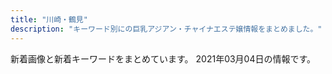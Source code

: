 ```yaml
---
title: "川崎・鶴見"
description: "キーワード別にの巨乳アジアン・チャイナエステ嬢情報をまとめました。"
---
```


新着画像と新着キーワードをまとめています。
2021年03月04日の情報です。

<DmmAffiliateIns />
<KeywordTable
  shops={
    [
    {
        "station": "\u9db4\u898b\u99c5\u6771\u53e3",
        "img_links": [
            "http://t-lucky.work/sp/images/b1.jpg",
            "http://t-lucky.work/images/4.jpg",
            "http://t-lucky.work/sp/img/yumi1.jpg",
            "http://t-lucky.work/sp/menu/interior.jpg",
            "http://t-lucky.work/sp/staff/rina.jpg",
            "http://t-lucky.work/images/news.jpg",
            "http://t-lucky.work/images/2.jpg",
            "http://t-lucky.work/sp/staff/yuyu.jpg",
            "http://t-lucky.work/images/9.jpg",
            "http://t-lucky.work/sp/img/yuyu1.jpg",
            "http://t-lucky.work/images/sys3.jpg",
            "http://t-lucky.work/sp/images/topgirl.jpg",
            "http://t-lucky.work/staff/yumi.jpg",
            "http://t-lucky.work/images/5.jpg",
            "http://t-lucky.work/sp/menu/staff.jpg",
            "http://t-lucky.work/sp/img/rina1.jpg",
            "http://t-lucky.work/sp/images/top.jpg",
            "http://t-lucky.work/sp/images/footer.jpg",
            "http://t-lucky.work/images/3.jpg",
            "http://t-lucky.work/sp/staff/yuki.jpg",
            "http://t-lucky.work/sp/images/staff_t.jpg",
            "http://t-lucky.work/staff/mimi.jpg",
            "http://t-lucky.work/sp/images/interior_t.jpg",
            "http://t-lucky.work/staff/yuyu.jpg",
            "http://t-lucky.work/images/6.jpg",
            "http://t-lucky.work/staff/mika.jpg",
            "http://t-lucky.work/sp/img/rei1.jpg",
            "http://t-lucky.work/images/sm.jpg",
            "http://t-lucky.work/sp/images/ac1.jpg",
            "http://t-lucky.work/img/yuki1.jpg",
            "http://t-lucky.work/sp/images/b2.jpg",
            "http://t-lucky.work/sp/images/sys2.jpg",
            "http://t-lucky.work/sp/images/sys1.jpg",
            "http://t-lucky.work/sp/images/menu/top.jpg",
            "http://t-lucky.work/images/tr.jpg",
            "http://t-lucky.work/images/interior_t.jpg",
            "http://t-lucky.work/sp/images/rec1.jpg",
            "http://t-lucky.work/sp/images/int1.jpg",
            "http://t-lucky.work/sp/img/mimi1.jpg",
            "http://t-lucky.work/sp/images/int2.jpg",
            "http://t-lucky.work/staff/yuki.jpg",
            "http://t-lucky.work/images/8.jpg",
            "http://t-lucky.work/images/7.jpg",
            "http://t-lucky.work/images/int2.jpg",
            "http://t-lucky.work/img/aya1.jpg",
            "http://t-lucky.work/sp/menu/top.jpg",
            "http://t-lucky.work/img/rei1.jpg",
            "http://t-lucky.work/images/staff_t.jpg",
            "http://t-lucky.work/img/emi1.jpg",
            "http://t-lucky.work/staff/rina.jpg",
            "http://t-lucky.work/images/b3.jpg",
            "http://t-lucky.work/sp/images/menu/staff.jpg",
            "http://t-lucky.work/images/b2.jpg",
            "http://t-lucky.work/sp/staff/mika.jpg",
            "http://t-lucky.work/img/mimi1.jpg",
            "http://t-lucky.work/sp/img/emi1.jpg",
            "http://t-lucky.work/images/1.jpg",
            "http://t-lucky.work/images/int1.jpg",
            "http://t-lucky.work/sp/images/news.jpg",
            "http://t-lucky.work/sp/img/aya1.jpg",
            "http://t-lucky.work/images/line.png",
            "http://t-lucky.work/sp/staff/aya.jpg",
            "http://t-lucky.work/sp/images/tel.jpg",
            "http://t-lucky.work/sp/staff/emi.jpg",
            "http://t-lucky.work/sp/img/mika1.jpg",
            "http://t-lucky.work/images/sys4.jpg",
            "http://t-lucky.work/sp/staff/yumi.jpg",
            "http://t-lucky.work/staff/emi.jpg",
            "http://t-lucky.work/img/rina1.jpg",
            "http://t-lucky.work/img/yumi1.jpg",
            "http://t-lucky.work/images/sys1.jpg",
            "http://t-lucky.work/staff/rei.jpg",
            "http://t-lucky.work/sp/staff/mimi.jpg",
            "http://t-lucky.work/sp/images/head.jpg",
            "http://t-lucky.work/sp/images/pc.jpg",
            "http://t-lucky.work/img/mika1.jpg",
            "http://t-lucky.work/images/b1.jpg",
            "http://t-lucky.work/images/ta.jpg",
            "http://t-lucky.work/staff/aya.jpg",
            "http://t-lucky.work/images/head.jpg",
            "http://t-lucky.work/sp/img/yuki1.jpg",
            "http://t-lucky.work/img/yuyu1.jpg",
            "http://t-lucky.work/sp/images/newsb.jpg",
            "http://t-lucky.work/sp/staff/rei.jpg",
            "http://t-lucky.work/images/sys2.jpg",
            "http://t-lucky.work/sp/images/b3.jpg"
        ],
        "name": "Lucky\u30fb\u30e9\u30c3\u30ad\u30fc",
        "url": "http://t-lucky.work/",
        "keywords": {}
    },
    {
        "url": "http://deli-esthe.jpn.mn/",
        "station": "JR\u5ddd\u5d0e\u99c5\u6771\u53e3",
        "img_links": [
            "http://deli-esthe.jpn.mn/photos/sites/66/2019/12/2019120511182484.jpg",
            "http://deli-esthe.jpn.mn/images/tit_staff01.png",
            "http://deli-esthe.jpn.mn/images/top.jpg",
            "http://deli-esthe.jpn.mn/images/room2.jpg",
            "http://deli-esthe.jpn.mn/photos/sites/66/2020/10/202010031927555.jpg",
            "http://deli-esthe.jpn.mn/photos/sites/66/2020/10/2020101912375463.jpg",
            "http://deli-esthe.jpn.mn/photos/sites/66/2020/10/2020100411161121.jpg",
            "http://deli-esthe.jpn.mn/images/sp_tit_staff02.png",
            "http://deli-esthe.jpn.mn/images/tit_therapist.png",
            "http://deli-esthe.jpn.mn/photos/sites/66/2020/06/2020062611321468.jpg",
            "http://deli-esthe.jpn.mn/photos/sites/66/2020/06/2020062113130967.jpg",
            "http://deli-esthe.jpn.mn/images/room1.jpg",
            "http://deli-esthe.jpn.mn/images/sp_tit_therapist.png",
            "http://deli-esthe.jpn.mn/images/room4.jpg",
            "http://deli-esthe.jpn.mn/images/card.jpg",
            "http://deli-esthe.jpn.mn/photos/sites/66/2020/10/2020100318512022.jpg",
            "http://deli-esthe.jpn.mn/images/tit_staff02.png",
            "http://deli-esthe.jpn.mn/images/sp_tit_staff01.png",
            "http://deli-esthe.jpn.mn/photos/sites/66/2020/10/2020100319264630.jpg",
            "http://deli-esthe.jpn.mn/images/room3.jpg",
            "http://deli-esthe.jpn.mn/photos/sites/66/2020/10/2020100319265441.jpg",
            "http://deli-esthe.jpn.mn/images/sp_tit_new.png",
            "http://deli-esthe.jpn.mn/photos/sites/66/2020/10/2020100411161767.jpg",
            "http://deli-esthe.jpn.mn/images/tit_new.png",
            "http://deli-esthe.jpn.mn/photos/sites/66/2019/12/2019120317385167.jpg",
            "http://deli-esthe.jpn.mn/images/sp_top.jpg",
            "http://deli-esthe.jpn.mn/photos/sites/66/2020/10/2020100319272810.jpg",
            "http://deli-esthe.jpn.mn/images/img_tel.png",
            "http://deli-esthe.jpn.mn/photos/sites/66/2020/10/2020100319300327.jpg",
            "http://deli-esthe.jpn.mn/photos/sites/66/2020/10/2020100318511352.jpg",
            "http://deli-esthe.jpn.mn/photos/sites/66/2019/12/2019120317372670.jpg",
            "http://deli-esthe.jpn.mn/images/maining.jpg"
        ],
        "keywords": {
            "85": 10,
            "87": 22,
            "82": 4,
            "E": 6,
            "86": 22,
            "D": 52
        },
        "name": "\u307c\u304f\u306e\u30c7\u30ea\u30a8\u30b9\u30c6"
    },
    {
        "keywords": {},
        "station": "JR\u9db4\u898b\u99c5\u6771\u53e3",
        "name": "\u4e00\u76ee\u60da\u308c",
        "img_links": [
            "https://hitomebore.tokyo/img/images/nav_02.png",
            "https://hitomebore.tokyo/img/images/nav_03.png",
            "https://hitomebore.tokyo/img/r1.jpg",
            "https://hitomebore.tokyo/img/images/nav_06.png",
            "https://hitomebore.tokyo/img/images/nav_01.png",
            "https://hitomebore.tokyo/img/r3.jpg",
            "https://hitomebore.tokyo/img/r4.jpg",
            "https://hitomebore.tokyo/img/r2.jpg",
            "https://hitomebore.tokyo/img/images/nav_04.png",
            "https://hitomebore.tokyo/img/images/nav_05.png"
        ],
        "url": "https://hitomebore.tokyo/"
    },
    {
        "station": "\u4eac\u6025\u9db4\u898b\u99c5\u6771\u53e3",
        "img_links": [
            "http://tsurumi-est.xyz/images/int1.jpg",
            "http://tsurumi-est.xyz/images/g5.jpg",
            "http://tsurumi-est.xyz/images/int2.jpg",
            "http://tsurumi-est.xyz/images/mobile.png",
            "http://tsurumi-est.xyz/images/flash2.jpg",
            "http://tsurumi-est.xyz/images/top.jpg",
            "http://tsurumi-est.xyz/images/g0.jpg",
            "http://tsurumi-est.xyz/g2.jpg",
            "http://cdn.dino-es.com/images/logo/88x31NewDinoEs.png",
            "http://tsurumi-est.xyz/g1.jpg",
            "http://tsurumi-est.xyz/images/g1.jpg",
            "http://tsurumi-est.xyz/images/s_staff1.png",
            "http://tsurumi-est.xyz/g3.jpg",
            "http://tsurumi-est.xyz/images/g3.jpg",
            "http://tsurumi-est.xyz/images/flash.jpg",
            "http://tsurumi-est.xyz/images/g2.jpg",
            "http://tsurumi-est.xyz/g0.jpg",
            "http://tsurumi-est.xyz/images/s_staff.png",
            "http://momipara.jp/img/link/momi88.jpg",
            "http://tsurumi-est.xyz/images/mens-esthe1.png"
        ],
        "name": "Smile",
        "keywords": {
            "E": 2,
            "C": 16,
            "D": 4
        },
        "url": "http://tsurumi-est.xyz/"
    },
    {
        "keywords": {
            "C": 13
        },
        "url": "http://es-china.info/",
        "img_links": [
            "http://es-china.info/images/line.png",
            "http://es-china.info/images/s_newface.png",
            "http://es-china.info/images/s_ranking.png",
            "http://es-china.info/staff/ran1.jpg",
            "http://es-china.info/images/room4.jpg",
            "http://es-china.info/images/s_news.png",
            "http://es-china.info/images/room1.jpg",
            "http://es-china.info/staff/sasa2.jpg",
            "http://es-china.info/staff/sayuri2.jpg",
            "http://es-china.info/images/s_pickup.png",
            "http://es-china.info/staff/mimi2.jpg",
            "http://es-china.info/staff/emi2.jpg",
            "http://es-china.info/staff/risa2.jpg",
            "http://es-china.info/images/s_staff.png",
            "http://es-china.info/staff/sayuri1.jpg",
            "http://es-china.info/images/s_zysx.png",
            "http://es-china.info/images/r3.jpg",
            "http://es-china.info/staff/emi1.jpg",
            "http://es-china.info/staff/mimi1.jpg",
            "http://es-china.info/images/mobile.jpg",
            "http://es-china.info/staff/risa1.jpg",
            "http://es-china.info/images/room2.jpg",
            "http://es-china.info/images/no1.png",
            "http://es-china.info/staff/sasa1.jpg",
            "http://es-china.info/staff/sayuri3.jpg",
            "http://es-china.info/staff/ran2.jpg",
            "http://es-china.info/images/room3.jpg"
        ],
        "name": "\u7652\u5065\u697d",
        "station": "JR\u5ddd\u5d0e\u99c5\u6771\u53e3"
    },
    {
        "img_links": [
            "http://nymphe-est.xyz/img/cast2/img1.jpg",
            "http://nymphe-est.xyz/img/tit4.png",
            "http://nymphe-est.xyz/img/cast5/img3.jpg",
            "http://nymphe-est.xyz/img/cast2/img3-s.jpg",
            "http://nymphe-est.xyz/img/cast6/img1.jpg",
            "http://nymphe-est.xyz/img/m6.png",
            "http://nymphe-est.xyz/img/cast6/img1-s.jpg",
            "http://nymphe-est.xyz/img/cast6/img3-s.jpg",
            "http://nymphe-est.xyz/img/cg04.jpg",
            "http://nymphe-est.xyz/img/cg02.jpg",
            "http://nymphe-est.xyz/img/cast5/img2-s.jpg",
            "http://nymphe-est.xyz/img/cast3/img1.jpg",
            "http://nymphe-est.xyz/img/tit2.png",
            "http://nymphe-est.xyz/img/cast3/img2.jpg",
            "http://nymphe-est.xyz/img/cast2/img2.jpg",
            "http://nymphe-est.xyz/img/cast2/img1-s.jpg",
            "http://nymphe-est.xyz/img/tit6.png",
            "http://nymphe-est.xyz/img/cast3/img3.jpg",
            "http://nymphe-est.xyz/img/cast1/img2.jpg",
            "http://nymphe-est.xyz/img/slide2-4.jpg",
            "http://nymphe-est.xyz/img/m4.png",
            "http://nymphe-est.xyz/img/m5.png",
            "http://nymphe-est.xyz/img/cast5/img1.jpg",
            "http://nymphe-est.xyz/img/cast5/img2.jpg",
            "http://nymphe-est.xyz/img/cast3/img3-s.jpg",
            "http://nymphe-est.xyz/img/tit1.png",
            "http://nymphe-est.xyz/img/cast6/img2.jpg",
            "http://nymphe-est.xyz/img/tit5.png",
            "http://nymphe-est.xyz/img/cast3/img1-s.jpg",
            "http://nymphe-est.xyz/img/slide2-2.jpg",
            "http://nymphe-est.xyz/img/cast2/img2-s.jpg",
            "http://nymphe-est.xyz/img/m2.png",
            "http://nymphe-est.xyz/img/phone.png",
            "http://nymphe-est.xyz/img/cast1/img1-s.jpg",
            "http://nymphe-est.xyz/img/cast3/img2-s.jpg",
            "http://nymphe-est.xyz/img/cast4/img2-s.jpg",
            "http://nymphe-est.xyz/img/cast1/img1.jpg",
            "http://nymphe-est.xyz/img/cast5/img1-s.jpg",
            "http://nymphe-est.xyz/img/cast5/img3-s.jpg",
            "http://nymphe-est.xyz/img/h1.png",
            "http://nymphe-est.xyz/img/cast6/img2-s.jpg",
            "http://nymphe-est.xyz/img/cast1/img2-s.jpg",
            "http://nymphe-est.xyz/img/cg01.jpg",
            "http://nymphe-est.xyz/img/m1.png",
            "http://nymphe-est.xyz/img/slide2-3.jpg",
            "http://nymphe-est.xyz/img/cg03.jpg",
            "http://nymphe-est.xyz/img/cp-desc1.png",
            "http://nymphe-est.xyz/img/open.png",
            "http://nymphe-est.xyz/img/m3.png",
            "http://nymphe-est.xyz/img/cast4/img1.jpg",
            "http://nymphe-est.xyz/img/cast4/img2.jpg",
            "http://nymphe-est.xyz/img/cp-desc1sp.png",
            "http://nymphe-est.xyz/img/tit3.png",
            "http://nymphe-est.xyz/img/cast4/img1-s.jpg",
            "http://nymphe-est.xyz/img/slide2-1.jpg",
            "http://nymphe-est.xyz/img/cp-ttl.png",
            "http://nymphe-est.xyz/img/cast6/img3.jpg",
            "http://nymphe-est.xyz/img/cast2/img3.jpg",
            "http://nymphe-est.xyz/img/tel2.png"
        ],
        "keywords": {
            "D": 14,
            "E": 14
        },
        "name": "For You",
        "url": "http://nymphe-est.xyz/",
        "station": "JR\u77e2\u5411\u99c5"
    },
    {
        "station": "\u4eac\u6025\u9db4\u898b\u99c5\u6771\u53e3",
        "keywords": {
            "88": 17,
            "85": 57,
            "87": 133,
            "82": 19,
            "83": 19,
            "D": 188,
            "C": 76,
            "E": 19,
            "86": 76
        },
        "name": "\u30d0\u30d6\u308a\u3093\u5a18",
        "img_links": [
            "http://baburin.iest.info/images/staff0.jpg",
            "http://baburin.iest.info/photos/sites/2/2018/10/2018103017042054.jpg",
            "http://baburin.iest.info/photos/sites/2/2020/02/2020021216314936.jpg",
            "http://baburin.iest.info/photos/sites/2/2019/12/2019121012234134.jpg",
            "http://baburin.iest.info/images/s_news.jpg",
            "http://baburin.iest.info/images/s_face.jpg",
            "http://baburin.iest.info/photos/sites/2/2019/06/2019062312555740.jpg",
            "http://baburin.iest.info/images/s_staff.jpg",
            "http://baburin.iest.info/images/mibile.jpg",
            "http://baburin.iest.info/photos/sites/2/2018/07/2018072409124390.jpg",
            "http://baburin.iest.info/photos/sites/2/2019/12/2019121012271150.jpg",
            "http://baburin.iest.info/photos/sites/2/2020/10/2020100615314175.jpg",
            "http://baburin.iest.info/photos/sites/2/2018/09/2018091006542340.jpg",
            "http://baburin.iest.info/images/acc1.jpg",
            "http://baburin.iest.info/photos/sites/2/2019/12/2019121012290043.jpg",
            "http://baburin.iest.info/photos/sites/2/2019/12/2019121112381870.jpg",
            "http://baburin.iest.info/images/acc.jpg",
            "http://baburin.iest.info/photos/sites/2/2020/02/2020020617495273.jpg",
            "http://baburin.iest.info/images/s_pick.jpg",
            "http://baburin.iest.info/photos/sites/2/2018/12/2018120114132410.jpg",
            "http://baburin.iest.info/photos/sites/2/2018/06/2018062508384319.jpg",
            "http://baburin.iest.info/photos/sites/2/2018/11/2018112214225177.jpg",
            "http://baburin.iest.info/images/top.png",
            "http://baburin.iest.info/photos/sites/2/2018/03/1.jpg",
            "http://baburin.iest.info/images/s_info.jpg",
            "http://baburin.iest.info/photos/sites/2/2018/06/2018063004421199.jpg"
        ],
        "url": "http://baburin.iest.info/"
    },
    {
        "station": "JR\u5ddd\u5d0e\u99c5\u6771\u53e3",
        "name": "\u7e01\u5712",
        "img_links": [
            "http://rabbit.est.cm/images/acc2.jpg",
            "http://rabbit.est.cm/images/mobile.jpg",
            "http://rabbit.est.cm/photos/sites/29/2018/08/2018081709473259.jpg",
            "http://rabbit.est.cm/images/s_staff.png",
            "http://rabbit.est.cm/images/nbj2.jpg",
            "http://rabbit.est.cm/images/acc4.jpg",
            "http://rabbit.est.cm/images/s_news.png",
            "http://rabbit.est.cm/photos/sites/29/2020/11/2020110707012088.jpg",
            "http://rabbit.est.cm/images/top.jpg",
            "http://rabbit.est.cm/photos/sites/29/2017/04/01.jpg",
            "http://rabbit.est.cm/photos/sites/29/2017/09/2017090411494123.jpg",
            "http://rabbit.est.cm/images/nbj3.jpg",
            "http://rabbit.est.cm/images/pick.png",
            "http://rabbit.est.cm/images/acc3.jpg",
            "http://rabbit.est.cm/images/acc5.jpg",
            "http://rabbit.est.cm/photos/sites/29/2017/03/188375621118420915.jpg",
            "http://rabbit.est.cm/photos/sites/29/2017/02/3.jpg",
            "http://rabbit.est.cm/photos/sites/29/2017/03/girls03.jpg"
        ],
        "keywords": {
            "D": 16,
            "86": 16
        },
        "url": "http://rabbit.est.cm/"
    },
    {
        "keywords": {
            "\u4e73": 2
        },
        "img_links": [
            "http://www.crownman.tank.jp/images/h5.jpg",
            "http://www.crownman.tank.jp/public/20191122-211211-352.jpeg",
            "http://www.crownman.tank.jp/public/20181101-091932-723.jpeg",
            "http://www.crownman.tank.jp/public/20201016-024617-911.jpeg",
            "http://www.crownman.tank.jp/public/20190928-012818-601.png",
            "http://www.crownman.tank.jp/public/20181102-021343-999.jpeg",
            "http://www.crownman.tank.jp/public/20210217-094543-773.jpeg",
            "http://www.crownman.tank.jp/public/20210227-233346-627.jpeg",
            "http://www.crownman.tank.jp/images/lyb.png",
            "http://www.crownman.tank.jp/public/20190410-032921-983.jpeg",
            "http://www.crownman.tank.jp/images/h02.jpg",
            "http://www.crownman.tank.jp/ueditor/php/upload/image/20181102/1541123069868367.jpg",
            "http://www.crownman.tank.jp/images/scrollToTop.png",
            "http://www.crownman.tank.jp/public/20190103-235102-103.jpeg",
            "http://www.crownman.tank.jp/public/20190404-200155-177.jpeg",
            "http://www.crownman.tank.jp/public/20191115-170126-469.jpeg",
            "http://www.crownman.tank.jp/public/20181126-115300-843.jpeg",
            "http://www.crownman.tank.jp/public/20191208-161631-393.jpeg",
            "http://www.crownman.tank.jp/public/20210205-013920-405.jpeg",
            "http://www.crownman.tank.jp/public/20210214-132800-589.jpeg",
            "http://www.crownman.tank.jp/public/20190928-232507-304.jpeg",
            "http://www.crownman.tank.jp/public/20181102-021325-742.jpeg",
            "http://www.crownman.tank.jp/public/20200922-152824-158.jpeg",
            "http://www.crownman.tank.jp/public/20201211-095701-493.jpeg",
            "http://www.crownman.tank.jp/images/zj.png",
            "http://www.crownman.tank.jp/public/20190321-014538-796.jpeg",
            "http://www.crownman.tank.jp/images/h01.jpg",
            "http://www.crownman.tank.jp/images/jt.png",
            "http://www.crownman.tank.jp/public/20210205-163450-850.jpeg",
            "http://www.crownman.tank.jp/public/20210225-132107-806.jpeg",
            "http://www.crownman.tank.jp/public/20201010-151120-691.jpeg",
            "http://www.crownman.tank.jp/public/20181102-021404-733.jpeg",
            "http://www.crownman.tank.jp/public/20201024-121027-887.jpeg",
            "http://www.crownman.tank.jp/public/20191030-124226-262.jpeg",
            "http://www.crownman.tank.jp/public/20210219-091840-338.jpeg",
            "http://www.crownman.tank.jp/public/20190809-023452-629.jpeg",
            "http://www.crownman.tank.jp/public/20210129-124855-823.jpeg",
            "http://www.crownman.tank.jp/public/20210128-093735-441.jpeg",
            "http://www.crownman.tank.jp/images/contact.png",
            "http://www.crownman.tank.jp/public/20201211-095449-581.jpeg",
            "http://www.crownman.tank.jp/public/20191220-000813-127.jpeg",
            "http://www.crownman.tank.jp/public/20190512-114325-285.jpeg",
            "http://www.crownman.tank.jp/public/20200829-001214-615.jpeg",
            "http://www.crownman.tank.jp/public/20181102-021419-221.jpeg",
            "http://www.crownman.tank.jp/public/20190614-225752-699.jpeg",
            "http://www.crownman.tank.jp/public/20210226-091700-151.jpeg",
            "http://www.crownman.tank.jp/images/h4.jpg",
            "http://www.crownman.tank.jp/images/br.png",
            "http://www.crownman.tank.jp/public/20201114-223303-188.jpeg",
            "http://www.crownman.tank.jp/public/20190516-130732-500.jpeg",
            "http://www.crownman.tank.jp/public/20191102-172721-416.jpeg",
            "http://www.crownman.tank.jp/public/20181103-143855-981.jpeg",
            "http://www.crownman.tank.jp/images/xw.png",
            "http://www.crownman.tank.jp/public/20201225-105416-366.jpeg",
            "http://www.crownman.tank.jp/ueditor/php/upload/image/20200828/1598625782230952.jpeg",
            "http://www.crownman.tank.jp/public/20200829-204316-579.jpeg",
            "http://www.crownman.tank.jp/public/20210208-142304-974.jpeg",
            "http://www.crownman.tank.jp/images/lj.png",
            "http://www.crownman.tank.jp/images/fj.png",
            "http://www.crownman.tank.jp/images/guest.png",
            "http://www.crownman.tank.jp/images/h3.jpg",
            "http://www.crownman.tank.jp/images/br1.png",
            "http://www.crownman.tank.jp/public/20201015-184159-562.jpeg"
        ],
        "station": "JR\u9db4\u898b\u99c5",
        "name": "\u30af\u30e9\u30a6\u30f3\u30fbCrown",
        "url": "http://www.crownman.tank.jp/"
    },
    {
        "img_links": [],
        "station": "JR\u9db4\u898b\u99c5\u6771\u53e3",
        "url": "http://good.abnavi.info/",
        "name": "GooD",
        "keywords": {}
    },
    {
        "keywords": {
            "87": 1,
            "C": 12,
            "D": 2,
            "86": 1
        },
        "name": "\u671d\u9732",
        "url": "http://asatsuyu-es.com/",
        "img_links": [
            "http://asatsuyu-es.com/images/room4.jpg",
            "http://asatsuyu-es.com/images/st05b.jpg",
            "http://asatsuyu-es.com/images/room3.jpg",
            "http://asatsuyu-es.com/images/zi_staff.png",
            "http://asatsuyu-es.com/images/room6.jpg",
            "http://asatsuyu-es.com/images/st01.jpg",
            "http://asatsuyu-es.com/images/room2.jpg",
            "http://asatsuyu-es.com/images/room1.jpg",
            "http://asatsuyu-es.com/images/st03b.jpg",
            "http://asatsuyu-es.com/images/picktiao.jpg",
            "http://asatsuyu-es.com/images/st02.jpg",
            "http://asatsuyu-es.com/images/newfacetiao.jpg",
            "http://asatsuyu-es.com/images/newtiao.jpg",
            "http://asatsuyu-es.com/images/top01.jpg",
            "http://asatsuyu-es.com/images/st03.jpg",
            "http://asatsuyu-es.com/images/st04.jpg",
            "http://asatsuyu-es.com/images/mobile.jpg",
            "http://asatsuyu-es.com/images/st05.jpg"
        ],
        "station": "JR\u9db4\u898b\u99c5\u897f\u53e3"
    },
    {
        "img_links": [
            "http://esthe-heal.com/staff/rui/01.jpg",
            "http://esthe-heal.com/staff/aya/01mb.jpg",
            "http://esthe-heal.com/staff/yuki/01mb.jpg",
            "http://esthe-heal.com/staff/kana/01.jpg",
            "http://esthe-heal.com/staff/haruna/01mb.jpg",
            "http://esthe-heal.com/staff/sizuka/01mb.jpg",
            "http://esthe-heal.com/i/files/homeimg.jpg",
            "http://esthe-heal.com/staff/rubi/01.jpg",
            "http://esthe-heal.com/staff/sakura/01mb.jpg",
            "http://esthe-heal.com/staff/momo/01.jpg",
            "http://esthe-heal.com/staff/rubi/01mb.jpg",
            "http://esthe-heal.com/staff/mimi/01.jpg",
            "http://esthe-heal.com/staff/mimi/01mb.jpg",
            "http://esthe-heal.com/img/ttl_pickup.png",
            "http://esthe-heal.com/staff/sayuri/01.jpg",
            "http://esthe-heal.com/staff/yuki/01.jpg",
            "http://esthe-heal.com/staff/yuyu/01mb.jpg",
            "http://esthe-heal.com/img/ttl_staff.png",
            "http://esthe-heal.com/staff/kaori/01mb.jpg",
            "http://esthe-heal.com/pic/head.jpg",
            "http://esthe-heal.com/img/ttl_mobile.png",
            "http://esthe-heal.com/staff/miho/01mb.jpg",
            "http://esthe-heal.com/img/ttl_wnew.png",
            "http://esthe-heal.com/staff/sayuri/01mb.jpg",
            "http://esthe-heal.com/staff/kaori/01.jpg",
            "http://esthe-heal.com/staff/momo/01mb.jpg",
            "http://esthe-heal.com/staff/haruna/01.jpg",
            "http://esthe-heal.com/img/att.jpg",
            "http://esthe-heal.com/staff/sakura/01.jpg",
            "http://esthe-heal.com/staff/sizuka/01.jpg",
            "http://esthe-heal.com/img/link/koko_234x60.png",
            "http://esthe-heal.com/staff/rui/01mb.jpg",
            "http://esthe-heal.com/staff/kana/01mb.jpg",
            "http://esthe-heal.com/staff/miho/01.jpg",
            "http://esthe-heal.com/staff/yuyu/01.jpg",
            "http://esthe-heal.com/staff/aya/01.jpg",
            "http://esthe-heal.com/img/ttl_recbnr.png"
        ],
        "keywords": {
            "C": 23
        },
        "url": "http://esthe-heal.com/",
        "station": "JR\u9db4\u898b\u99c5\u6771\u53e3",
        "name": "Yulala"
    },
    {
        "url": "https://moon-beauty.jp/",
        "img_links": [
            "https://moon-beauty.jp/wp/wp-content/uploads/2017/11/6.png",
            "https://moon-beauty.jp/images/staff/nana25_01.png",
            "https://moon-beauty.jp/wp/wp-content/uploads/2017/11/top03.png",
            "https://moon-beauty.jp/wp/wp-content/uploads/2017/11/campaign1711-700x327.jpg",
            "https://moon-beauty.jp/images/staff/hikari23_01.png",
            "https://moon-beauty.jp/wp/wp-content/uploads/2017/11/mb_front2.png",
            "https://moon-beauty.jp/images/staff/hikari23_02.png",
            "https://moon-beauty.jp/wp/wp-content/uploads/2017/11/27e7586ba3689c74b6428ec7dbfe02a6.jpg",
            "https://moon-beauty.jp/images/staff/mirai23.png",
            "https://moon-beauty.jp/images/staff/izumi23_01.png",
            "https://moon-beauty.jp/wp/wp-content/uploads/2019/07/1907campaign02-700x327.png",
            "https://moon-beauty.jp/wp/wp-content/uploads/2019/09/1910campaign02-700x327.png",
            "https://moon-beauty.jp/wp/wp-content/uploads/2019/07/1907campaign02.png",
            "https://moon-beauty.jp/images/costume/cabinattendant01.png",
            "https://moon-beauty.jp/images/staff/rika22_02.png",
            "https://moon-beauty.jp/wp/wp-content/uploads/2020/09/costume.png",
            "https://moon-beauty.jp/wp/wp-content/uploads/2017/12/1d7d7d3df21218cb91cce28ca987dca8-700x1246.jpg",
            "https://moon-beauty.jp/images/costume/nursegirl002.png",
            "https://moon-beauty.jp/wp/wp-content/uploads/2017/12/7e6728877b7be3eba7dacfced12e3481.jpg",
            "https://moon-beauty.jp/wp/wp-content/uploads/2017/11/play.png",
            "https://moon-beauty.jp/wp/wp-content/uploads/2021/01/202102campaign.png",
            "https://moon-beauty.jp/wp/wp-content/uploads/2017/11/top02.png",
            "https://moon-beauty.jp/wp/wp-content/uploads/2017/11/mb_shower.png",
            "https://moon-beauty.jp/images/costume/cabinattendant02.png",
            "https://moon-beauty.jp/images/staff/nana25_02.png",
            "https://moon-beauty.jp/images/staff/eri21_01.png",
            "https://moon-beauty.jp/wp/wp-content/uploads/2017/12/3985d5f04f99b7c5a1b4662bcc831575.jpg",
            "https://moon-beauty.jp/images/costume/sailorgirl01.png",
            "https://moon-beauty.jp/wp/wp-content/uploads/2020/09/nana_info.png",
            "https://moon-beauty.jp/wp/wp-content/uploads/2019/07/1907campaign01-700x327.png",
            "https://moon-beauty.jp/wp/wp-content/uploads/2017/11/9ac2dcf4d411d36df940a44359d1e597.jpg",
            "https://moon-beauty.jp/wp/wp-content/uploads/2017/11/mb_front.png",
            "https://moon-beauty.jp/wp/wp-content/uploads/2020/06/202006campaign-700x327.png",
            "https://moon-beauty.jp/wp/wp-content/uploads/2020/09/mirai_info.png",
            "https://moon-beauty.jp/images/staff/ran23_01.png",
            "https://moon-beauty.jp/wp/wp-content/uploads/2017/12/11e78c1189d1307c1c0528ca01cf193e.jpg",
            "https://moon-beauty.jp/wp/wp-content/uploads/2017/11/27e7586ba3689c74b6428ec7dbfe02a6-700x1244.jpg",
            "https://moon-beauty.jp/wp/wp-content/uploads/2017/11/3.png",
            "https://moon-beauty.jp/images/staff/emi24_1.png",
            "https://moon-beauty.jp/wp/wp-content/uploads/2017/12/1d7d7d3df21218cb91cce28ca987dca8.jpg",
            "https://moon-beauty.jp/wp/wp-content/uploads/2017/11/5.png",
            "https://moon-beauty.jp/wp/wp-content/uploads/2017/11/top01-1.png",
            "https://moon-beauty.jp/wp/wp-content/uploads/2018/09/mb_road02.png",
            "https://moon-beauty.jp/wp/wp-content/uploads/2017/12/dde33c6f84f42b29abc164fed911749d-700x1246.jpg",
            "https://moon-beauty.jp/images/costume/cheergirl02.png",
            "https://moon-beauty.jp/wp/wp-content/uploads/2017/11/484697b90c0612750e1d8c7c971a16f8.jpg",
            "https://moon-beauty.jp/wp/wp-content/uploads/2017/11/1.png",
            "https://moon-beauty.jp/wp/wp-content/uploads/2020/02/2002sp_campaign-700x327.png",
            "https://moon-beauty.jp/wp/wp-content/uploads/2018/09/mb_front4.png",
            "https://moon-beauty.jp/images/costume/nursegirl01.png",
            "https://moon-beauty.jp/wp/wp-content/uploads/2017/11/mb_interior01.png",
            "https://moon-beauty.jp/wp/wp-content/uploads/2018/11/1811campaign.png",
            "https://moon-beauty.jp/wp/wp-content/uploads/2017/12/3addf91ad6b786b4c3fd2e4322dc1181-700x1246.jpg",
            "https://moon-beauty.jp/wp/wp-content/uploads/2017/11/6a08b9c7e55a068553569af35285dd93.jpg",
            "https://moon-beauty.jp/wp/wp-content/uploads/2017/11/4.png",
            "https://moon-beauty.jp/images/campaign2017.jpg",
            "https://moon-beauty.jp/images/staff/rika22_01.png",
            "https://moon-beauty.jp/wp/wp-content/uploads/2017/12/dde33c6f84f42b29abc164fed911749d.jpg",
            "https://moon-beauty.jp/wp/wp-content/uploads/2019/07/1907campaign01.png",
            "https://moon-beauty.jp/images/costume/cheergirl01.png",
            "https://moon-beauty.jp/images/staff/momoka22_01.png",
            "https://moon-beauty.jp/wp/wp-content/uploads/2020/09/rika_info.png",
            "https://moon-beauty.jp/wp/wp-content/uploads/2017/11/6a08b9c7e55a068553569af35285dd93-700x1244.jpg",
            "https://moon-beauty.jp/wp/wp-content/uploads/2017/12/3addf91ad6b786b4c3fd2e4322dc1181.jpg",
            "https://moon-beauty.jp/images/costume/sailorgirl02.png",
            "https://moon-beauty.jp/wp/wp-content/uploads/2020/01/2002campaign-700x327.png",
            "https://moon-beauty.jp/images/staff/staff.png",
            "https://moon-beauty.jp/wp/wp-content/uploads/2017/11/top01-1-700x459.png"
        ],
        "name": "\u6708\u4e0b\u7f8e\u4eba",
        "keywords": {
            "89": 6,
            "\u30bb\u30af\u30b7\u30fc": 2,
            "85": 12,
            "D": 30,
            "88": 12,
            "C": 24,
            "86": 12,
            "87": 12
        },
        "station": "JR\u9db4\u898b\u99c5\u6771\u53e3"
    },
    {
        "station": "JR\u9db4\u898b\u99c5\u6771\u53e3",
        "img_links": [
            "https://www.pal-spa.com/img/girl/pickup/pickup20200104064211.jpg",
            "https://www.pal-spa.com/img/material/massage_siatu1.jpg",
            "https://www.pal-spa.com/img/blog/postimage20191201161433.jpg",
            "https://www.pal-spa.com/img/girl/list/slist2803b6e28547718e5f6d36e0d1c631fbcd.jpg",
            "https://www.pal-spa.com/img/girl/main/smain424a6d03832c91a865b6562a3dc842e51a.jpg",
            "https://www.pal-spa.com/img/blog/palspa_blog_20200316_aya8.jpg",
            "https://www.pal-spa.com/img/blog/palspa_blog_20200113_miyuki3.jpg",
            "https://www.pal-spa.com/img/blog/palspa_blog_20191201_aica3.jpg",
            "https://www.pal-spa.com/img/blog/palspa_blog_20191201_kiki3.jpg",
            "https://www.pal-spa.com/img/girl/main/smain3448922ce8484534d2b75a91ab7a300e6de.jpg",
            "https://www.pal-spa.com/img/girl/list/slist21c8c7f499c3f4da854e401c53978a3677.jpg",
            "https://www.pal-spa.com/img/blog/postimage20190909035711.jpg",
            "https://www.pal-spa.com/img/girl/main/smain295c66d8a8ea77ad563b7a5d4d245be38c5.jpg",
            "https://www.pal-spa.com/img/girl/list/slist29b91c9bcc8e157811f43836e0e81c7a7e.jpg",
            "https://www.pal-spa.com/img/blog/palspa_blog_20191201_yui1.jpg",
            "https://www.pal-spa.com/img/blog/palspa_blog_20191201_yui2.jpg",
            "https://www.pal-spa.com/img/blog/postimage20200112225143.jpg",
            "https://www.pal-spa.com/img/blog/palspa_blog_20191201_aica5.jpg",
            "https://www.pal-spa.com/img/camp/camp_20210101min75.jpg",
            "https://www.pal-spa.com/img/blog/palspa_blog_20200316_aya5.jpg",
            "https://www.pal-spa.com/img/girl/main/smain411179e3d7fbd9c1dd52f6aa2a671ce0bd.jpg",
            "https://www.pal-spa.com/img/blog/palspa_blog_20200803_ai8.jpg",
            "https://www.pal-spa.com/img/blog/palspa_blog_20200113_miyuki6.jpg",
            "https://www.pal-spa.com/img/blog/palspa_blog_20191204_erica7.jpg",
            "https://www.pal-spa.com/img/blog/palspa_blog_20200316_aya1.jpg",
            "https://www.pal-spa.com/img/material/massage_sentai1.jpg",
            "https://www.pal-spa.com/img/blog/palspa_blog_20210120_haruka5.jpg",
            "https://www.pal-spa.com/img/girl/list/swest2934a16061b4519bc353f475021810bbc2.jpg",
            "https://www.pal-spa.com/img/girl/main/smain94ef1bf25458f90407a4281129029fee02.jpg",
            "https://www.pal-spa.com/img/girl/pickup/pickup20200822001327.jpg",
            "https://www.pal-spa.com/img/girl/list/sface21a4782a043e7ca29f58aba8d6552a2d6e.jpg",
            "https://www.pal-spa.com/img/blog/palspa_blog_20200316_aya4.jpg",
            "https://www.pal-spa.com/img/blog/postimage20191201160850.jpg",
            "https://www.pal-spa.com/img/girl/main/smain283aa054b0383cc218664f07c55c4e1d3f0.jpg",
            "https://www.pal-spa.com/img/girl/main/smain339afba4e500f33ea543f800c8238c1f49.jpg",
            "https://www.pal-spa.com/img/girl/list/sface31f19f00dae05be97f6dce6cb5dbe8eec8.jpg",
            "https://www.pal-spa.com/img/blog/postimage20191201162035.jpg",
            "https://www.pal-spa.com/img/girl/main/smain2944975d1e88a92635112090a18fddfe496.jpg",
            "https://www.pal-spa.com/img/girl/main/smain43f417400ac5884575399559541bcf4c17.jpg",
            "https://www.pal-spa.com/img/girl/list/sface2815022380c60cdc7043c4ec074cee02f5.jpg",
            "https://www.pal-spa.com/img/girl/list/slist256b08026e0fe59c124751f4ba2dce9484.jpg",
            "https://www.pal-spa.com/img/material/massage_siatu2.jpg",
            "https://www.pal-spa.com/img/girl/list/swest3c2ba25b14b61f54befa1ec672e487350.jpg",
            "https://www.pal-spa.com/img/girl/main/smain29126f46703ae5614cc6531d2d744ef64cb.jpg",
            "https://www.pal-spa.com/img/blog/palspa_blog_20200316_aya11.jpg",
            "https://www.pal-spa.com/img/blog/palspa_blog_20191201_yui4.jpg",
            "https://www.pal-spa.com/img/blog/palspa_blog_20191201_yui3.jpg",
            "https://www.pal-spa.com/img/girl/main/smain31aa1148d56856a2cfde4a3dfdd8d1c5ed.jpg",
            "https://www.pal-spa.com/img/girl/main/smain251b45d339d6509c6b7779e499e2a9b6ba6.jpg",
            "https://www.pal-spa.com/img/girl/main/smain215a4782a043e7ca29f58aba8d6552a2d6e.jpg",
            "https://www.pal-spa.com/img/girl/list/sface232be10adc295a0fc3adfdb5b77838c4a7.jpg",
            "https://www.pal-spa.com/img/girl/main/smain91489e4bc2f68cb6c1df5f2c0780e53ef2.jpg",
            "https://www.pal-spa.com/img/girl/main/smain281fd9bc58195da2c4f8c318534044e362e.jpg",
            "https://www.pal-spa.com/img/girl/main/smain32344cc176e6519c5cfcaa30cdb6b3d4ae6.jpg",
            "https://www.pal-spa.com/img/blog/postimage20191201160113.jpg",
            "https://www.pal-spa.com/img/blog/palspa_blog_20200803_ai5.jpg",
            "https://www.pal-spa.com/img/blog/palspa_blog_20200316_aya10.jpg",
            "https://www.pal-spa.com/img/girl/list/sface9b20525be57ec14c2cab254b7f38bd4df.jpg",
            "https://www.pal-spa.com/img/material/image_auth.png",
            "https://www.pal-spa.com/img/blog/palspa_blog_20191201_kiki4.jpg",
            "https://www.pal-spa.com/img/blog/palspa_blog_20200803_ai2.jpg",
            "https://www.pal-spa.com/img/girl/main/smain314f04254ecea9c57f49748c46b01a7664c.jpg",
            "https://www.pal-spa.com/img/girl/main/smain851caefc8aa890323cc659f5abf9da1937.jpg",
            "https://www.pal-spa.com/img/girl/list/sface32552450a07c5e6fcf616569ce56276f28.jpg",
            "https://www.pal-spa.com/img/girl/main/smain254b45d339d6509c6b7779e499e2a9b6ba6.jpg",
            "https://www.pal-spa.com/img/girl/main/smain95ef1bf25458f90407a4281129029fee02.jpg",
            "https://www.pal-spa.com/img/blog/palspa_blog_20200803_ai3.jpg",
            "https://www.pal-spa.com/img/blog/palspa_blog_20191204_erica1.jpg",
            "https://www.pal-spa.com/img/girl/main/smain2352be10adc295a0fc3adfdb5b77838c4a7.jpg",
            "https://www.pal-spa.com/img/girl/main/smain2312be10adc295a0fc3adfdb5b77838c4a7.jpg",
            "https://www.pal-spa.com/img/blog/palspa_blog_20191201_yui5.jpg",
            "https://www.pal-spa.com/img/blog/palspa_blog_20210120_haruka6.jpg",
            "https://www.pal-spa.com/img/camp/camp_20210201.jpg",
            "https://www.pal-spa.com/img/girl/main/smain2342be10adc295a0fc3adfdb5b77838c4a7.jpg",
            "https://www.pal-spa.com/img/blog/palspa_blog_20191204_erica4.jpg",
            "https://www.pal-spa.com/img/girl/pickup/pickup20200923134207.jpg",
            "https://www.pal-spa.com/img/girl/list/swest259a92ee295305fdbc6e4cd5a68dad5216.jpg",
            "https://www.pal-spa.com/img/girl/main/smain253b45d339d6509c6b7779e499e2a9b6ba6.jpg",
            "https://www.pal-spa.com/img/girl/list/sface41179e3d7fbd9c1dd52f6aa2a671ce0bd.jpg",
            "https://www.pal-spa.com/img/girl/main/smain313cf1a94bbeb47fd61d9c8a0ac5715f220.jpg",
            "https://www.pal-spa.com/img/girl/main/smain349afba4e500f33ea543f800c8238c1f49.jpg",
            "https://www.pal-spa.com/img/girl/main/smain841caefc8aa890323cc659f5abf9da1937.jpg",
            "https://www.pal-spa.com/img/girl/main/smain242efb09e433a238cc9c94272805945bf96.jpg",
            "https://www.pal-spa.com/img/blog/palspa_blog_20200113_miyuki4.jpg",
            "https://www.pal-spa.com/img/girl/main/smain213a4782a043e7ca29f58aba8d6552a2d6e.jpg",
            "https://www.pal-spa.com/img/material/massage_sentai2.jpg",
            "https://www.pal-spa.com/img/girl/list/swest24254584407bed049e349a41c5443a4345.jpg",
            "https://www.pal-spa.com/img/girl/main/smain93489e4bc2f68cb6c1df5f2c0780e53ef2.jpg",
            "https://www.pal-spa.com/img/girl/main/smain214a4782a043e7ca29f58aba8d6552a2d6e.jpg",
            "https://www.pal-spa.com/img/girl/main/smain284aa054b0383cc218664f07c55c4e1d3f0.jpg",
            "https://www.pal-spa.com/img/blog/palspa_blog_20191201_aica4.jpg",
            "https://www.pal-spa.com/img/girl/pickup/pickup20200822150116.jpg",
            "https://www.pal-spa.com/img/girl/main/smain241254584407bed049e349a41c5443a4345.jpg",
            "https://www.pal-spa.com/img/camp/camp_20210303sp.jpg",
            "https://www.pal-spa.com/img/blog/palspa_blog_20210120_haruka4.jpg",
            "https://www.pal-spa.com/img/girl/list/sface2934a16061b4519bc353f475021810bbc2.jpg",
            "https://www.pal-spa.com/img/blog/palspa_blog_20191201_aica6.jpg",
            "https://www.pal-spa.com/img/girl/main/smain312cf1a94bbeb47fd61d9c8a0ac5715f220.jpg",
            "https://www.pal-spa.com/img/blog/palspa_blog_20191204_izumi5.jpg",
            "https://www.pal-spa.com/img/girl/main/smain32244cc176e6519c5cfcaa30cdb6b3d4ae6.jpg",
            "https://www.pal-spa.com/img/blog/palspa_blog_20191201_kiki2.jpg",
            "https://www.pal-spa.com/img/blog/palspa_blog_20200113_miyuki1.jpg",
            "https://www.pal-spa.com/img/blog/palspa_blog_20191204_erica2.jpg",
            "https://www.pal-spa.com/img/material/noimg_b.jpg",
            "https://www.pal-spa.com/img/girl/pickup/pickup20210120104719.jpg",
            "https://www.pal-spa.com/img/material/massage_sentai3.jpg",
            "https://www.pal-spa.com/img/girl/list/sface259a92ee295305fdbc6e4cd5a68dad5216.jpg",
            "https://www.pal-spa.com/img/girl/main/smain3458922ce8484534d2b75a91ab7a300e6de.jpg",
            "https://www.pal-spa.com/img/girl/list/swest95fea8ce189d2417d922eb9079627b3ac.jpg",
            "https://www.pal-spa.com/img/blog/postimage20200805131611.jpg",
            "https://www.pal-spa.com/img/blog/postimage20191205024522.jpg",
            "https://www.pal-spa.com/img/girl/list/sface24254584407bed049e349a41c5443a4345.jpg",
            "https://www.pal-spa.com/img/girl/main/smain32544cc176e6519c5cfcaa30cdb6b3d4ae6.jpg",
            "https://www.pal-spa.com/img/girl/list/slist9224bead323710d8ed7f0640125518c54.jpg",
            "https://www.pal-spa.com/img/girl/main/smain32444cc176e6519c5cfcaa30cdb6b3d4ae6.jpg",
            "https://www.pal-spa.com/img/girl/list/swest31f19f00dae05be97f6dce6cb5dbe8eec8.jpg",
            "https://www.pal-spa.com/img/blog/palspa_blog_20191201_aica1.jpg",
            "https://www.pal-spa.com/img/blog/palspa_blog_20200803_ai4.jpg",
            "https://www.pal-spa.com/img/girl/main/smain92489e4bc2f68cb6c1df5f2c0780e53ef2.jpg",
            "https://www.pal-spa.com/img/girl/list/swest21a4782a043e7ca29f58aba8d6552a2d6e.jpg",
            "https://www.pal-spa.com/img/blog/postimage20200316071533.jpg",
            "https://www.pal-spa.com/img/material/noimg_f.jpg",
            "https://www.pal-spa.com/img/blog/palspa_blog_20200316_aya6.jpg",
            "https://www.pal-spa.com/img/girl/list/slist41179e3d7fbd9c1dd52f6aa2a671ce0bd.jpg",
            "https://www.pal-spa.com/img/camp/20210303_newface.jpg",
            "https://www.pal-spa.com/img/blog/palspa_blog_20191201_kiki6.jpg",
            "https://www.pal-spa.com/img/girl/list/sface3c2ba25b14b61f54befa1ec672e487350.jpg",
            "https://www.pal-spa.com/img/girl/main/smain32aa1148d56856a2cfde4a3dfdd8d1c5ed.jpg",
            "https://www.pal-spa.com/img/blog/postimage20210128110639.jpg",
            "https://www.pal-spa.com/img/girl/main/smain831caefc8aa890323cc659f5abf9da1937.jpg",
            "https://www.pal-spa.com/img/girl/list/sface34fb1e5b054a6796aafb6d24f36ac90950.jpg",
            "https://www.pal-spa.com/img/blog/palspa_blog_20191204_izumi3.jpg",
            "https://www.pal-spa.com/img/girl/list/slist24940766e3a46af57756429b6407dea11e.jpg",
            "https://www.pal-spa.com/img/blog/palspa_blog_20210120_haruka1.jpg",
            "https://www.pal-spa.com/img/blog/palspa_blog_20200113_miyuki8.jpg",
            "https://www.pal-spa.com/img/blog/palspa_blog_20200113_miyuki7.jpg",
            "https://www.pal-spa.com/img/girl/list/swest2815022380c60cdc7043c4ec074cee02f5.jpg",
            "https://www.pal-spa.com/img/girl/list/swest34fb1e5b054a6796aafb6d24f36ac90950.jpg",
            "https://www.pal-spa.com/img/girl/main/smain341fb1e5b054a6796aafb6d24f36ac90950.jpg",
            "https://www.pal-spa.com/img/blog/palspa_blog_20200803_ai1.jpg",
            "https://www.pal-spa.com/img/girl/main/smain321552450a07c5e6fcf616569ce56276f28.jpg",
            "https://www.pal-spa.com/img/girl/main/smain252b45d339d6509c6b7779e499e2a9b6ba6.jpg",
            "https://www.pal-spa.com/img/blog/postimage20191205024146.jpg",
            "https://www.pal-spa.com/img/blog/palspa_blog_20191201_kiki7.jpg",
            "https://www.pal-spa.com/img/girl/pickup/pickup20200730025343.jpg",
            "https://www.pal-spa.com/img/girl/main/smain3438922ce8484534d2b75a91ab7a300e6de.jpg",
            "https://www.pal-spa.com/img/girl/main/smain255b45d339d6509c6b7779e499e2a9b6ba6.jpg",
            "https://www.pal-spa.com/img/blog/palspa_blog_20200316_aya3.jpg",
            "https://www.pal-spa.com/img/girl/main/smain211a4782a043e7ca29f58aba8d6552a2d6e.jpg",
            "https://www.pal-spa.com/img/blog/palspa_blog_20191204_erica5.jpg",
            "https://www.pal-spa.com/img/material/massage_siatu3.jpg",
            "https://www.pal-spa.com/img/blog/palspa_blog_20191201_yui6.jpg",
            "https://www.pal-spa.com/img/blog/palspa_blog_20191204_erica6.jpg",
            "https://www.pal-spa.com/img/girl/main/smain28209dcea86d45d39c34084233d3f05abd3.jpg",
            "https://www.pal-spa.com/img/blog/palspa_blog_20200803_ai9.jpg",
            "https://www.pal-spa.com/img/blog/postimage20190823184018.jpg",
            "https://www.pal-spa.com/img/blog/palspa_blog_20200316_aya2.jpg",
            "https://www.pal-spa.com/img/girl/list/slist82771fec40d02127b42e7e4941a97d5e8.jpg",
            "https://www.pal-spa.com/img/girl/main/smain2332be10adc295a0fc3adfdb5b77838c4a7.jpg",
            "https://www.pal-spa.com/img/material/noimg_west.jpg",
            "https://www.pal-spa.com/img/blog/palspa_blog_20200803_ai6.jpg",
            "https://www.pal-spa.com/img/girl/list/swest32552450a07c5e6fcf616569ce56276f28.jpg",
            "https://www.pal-spa.com/img/blog/palspa_blog_20191204_izumi6.jpg",
            "https://www.pal-spa.com/img/blog/palspa_blog_20200113_miyuki5.jpg",
            "https://www.pal-spa.com/img/girl/main/smain315f04254ecea9c57f49748c46b01a7664c.jpg",
            "https://www.pal-spa.com/img/girl/list/sface8aaf0584954cf78c6fa0e4d5235d359c9.jpg",
            "https://www.pal-spa.com/img/girl/list/slist32552450a07c5e6fcf616569ce56276f28.jpg",
            "https://www.pal-spa.com/img/girl/main/smain44b39a706bac6618b1571f7fdf4631427d.jpg",
            "https://www.pal-spa.com/img/blog/palspa_blog_20191201_aica7.jpg",
            "https://www.pal-spa.com/img/material/noimg_m.jpg",
            "https://www.pal-spa.com/img/blog/palspa_blog_20191201_kiki1.jpg",
            "https://www.pal-spa.com/img/blog/palspa_blog_20191201_kiki5.jpg",
            "https://www.pal-spa.com/img/girl/list/slist2384c844601b0fd2f7aabfe4a5a12163b7.jpg",
            "https://www.pal-spa.com/img/girl/main/smain81aaf0584954cf78c6fa0e4d5235d359c9.jpg",
            "https://www.pal-spa.com/img/blog/postimage20190615060904.jpg",
            "https://www.pal-spa.com/img/blog/palspa_blog_20191204_izumi4.jpg",
            "https://www.pal-spa.com/img/blog/palspa_blog_20191204_izumi1.jpg",
            "https://www.pal-spa.com/img/blog/palspa_blog_20210120_haruka3.jpg",
            "https://www.pal-spa.com/img/girl/main/smain311813891f0a4f13a5dcec2552f803dff41.jpg",
            "https://www.pal-spa.com/img/girl/main/smain2322be10adc295a0fc3adfdb5b77838c4a7.jpg",
            "https://www.pal-spa.com/img/girl/main/smain821caefc8aa890323cc659f5abf9da1937.jpg",
            "https://www.pal-spa.com/img/girl/main/smain285aa054b0383cc218664f07c55c4e1d3f0.jpg",
            "https://www.pal-spa.com/img/blog/palspa_blog_20191201_yui7.jpg",
            "https://www.pal-spa.com/img/girl/list/slist34fb1e5b054a6796aafb6d24f36ac90950.jpg",
            "https://www.pal-spa.com/img/girl/main/smain34264ec295988800531cb0f78cdcfbcb9cf.jpg",
            "https://www.pal-spa.com/img/girl/main/smain2924975d1e88a92635112090a18fddfe496.jpg",
            "https://www.pal-spa.com/img/girl/list/slist3aa1148d56856a2cfde4a3dfdd8d1c5ed.jpg",
            "https://www.pal-spa.com/img/girl/list/swest41179e3d7fbd9c1dd52f6aa2a671ce0bd.jpg",
            "https://www.pal-spa.com/img/blog/palspa_blog_20191204_izumi7.jpg",
            "https://www.pal-spa.com/img/blog/palspa_blog_20191201_aica2.jpg",
            "https://www.pal-spa.com/img/girl/list/slist31991bce11ee745ecab812af3ff1cb34c6.jpg",
            "https://www.pal-spa.com/img/blog/palspa_blog_20191204_izumi2.jpg",
            "https://www.pal-spa.com/img/girl/main/smain212a4782a043e7ca29f58aba8d6552a2d6e.jpg",
            "https://www.pal-spa.com/img/girl/list/swest81caefc8aa890323cc659f5abf9da1937.jpg",
            "https://www.pal-spa.com/img/blog/palspa_blog_20200803_ai7.jpg",
            "https://www.pal-spa.com/img/blog/palspa_blog_20200316_aya7.jpg",
            "https://www.pal-spa.com/img/blog/palspa_blog_20200316_aya9.jpg",
            "https://www.pal-spa.com/img/girl/main/smain2934975d1e88a92635112090a18fddfe496.jpg",
            "https://www.pal-spa.com/img/girl/list/swest232be10adc295a0fc3adfdb5b77838c4a7.jpg",
            "https://www.pal-spa.com/img/blog/palspa_blog_20191204_erica3.jpg",
            "https://www.pal-spa.com/img/blog/palspa_blog_20200113_miyuki2.jpg"
        ],
        "url": "https://www.pal-spa.com/",
        "keywords": {
            "\u30c0\u30a4\u30ca\u30de\u30a4\u30c8": 1,
            "100": 1,
            "\u30bb\u30af\u30b7\u30fc": 8,
            "G": 13
        },
        "name": "Men\u2019s Pal Spa\u30fb\u30e1\u30f3\u30ba\u30d1\u30eb\u30b9\u30d1"
    },
    {
        "keywords": {},
        "station": "JR\u5ddd\u5d0e\u99c5\u6771\u53e3",
        "url": "http://massage-salon.xyz/",
        "img_links": [
            "http://massage-salon.xyz/wp-content/uploads/2018/12/img_6768.jpg",
            "http://massage-salon.xyz/wp-content/uploads/2018/04/s3-500x467.jpg",
            "http://massage-salon.xyz/wp-content/uploads/2018/12/img_6766.jpg",
            "http://massage-salon.xyz/wp-content/uploads/2018/11/IMG_6692-300x200.jpg",
            "http://massage-salon.xyz/wp-content/uploads/2018/04/s2-500x467.jpg",
            "http://massage-salon.xyz/wp-content/themes/template-salon2/images/main3.jpg",
            "http://massage-salon.xyz/wp-content/uploads/2018/04/s1.jpg",
            "http://massage-salon.xyz/wp-content/uploads/2018/04/s4-500x467.jpg",
            "http://massage-salon.xyz/wp-content/uploads/2018/12/img_6766-182x300.jpg",
            "http://massage-salon.xyz/wp-content/themes/template-salon2/images/main1.jpg",
            "http://massage-salon.xyz/wp-content/uploads/2019/02/IMG_0144-500x750.jpg",
            "http://massage-salon.xyz/wp-content/uploads/2018/04/s1-500x466.jpg",
            "http://cdn.dino-es.com/images/logo/200x40DinoEs.png",
            "http://massage-salon.xyz/wp-content/uploads/2018/04/s4.jpg",
            "http://massage-salon.xyz/wp-content/themes/template-salon2/images/main2.jpg",
            "http://massage-salon.xyz/wp-content/uploads/2019/02/IMG_0142-500x750.jpg",
            "http://massage-salon.xyz/wp-content/uploads/2019/02/IMG_0142-201x300.jpg",
            "http://massage-salon.xyz/wp-content/uploads/2018/04/s2.jpg",
            "http://massage-salon.xyz/wp-content/uploads/2019/02/IMG_0144-185x300.jpg",
            "http://massage-salon.xyz/wp-content/uploads/2019/02/IMG_0142-686x1024.jpg",
            "http://massage-salon.xyz/wp-content/themes/template-salon2/images/header-tel.png",
            "http://massage-salon.xyz/wp-content/uploads/2018/04/s3.jpg",
            "http://massage-salon.xyz/wp-content/uploads/2019/02/IMG_0144.jpg",
            "http://massage-salon.xyz/wp-content/uploads/2018/12/img_6768-181x300.jpg",
            "http://massage-salon.xyz/wp-content/themes/template-salon2/images/noimg.jpg"
        ],
        "name": "\u723d\u3084\u304b\u306a\u671d"
    },
    {
        "url": "http://www.iyasi-massage.com/",
        "name": "\u6843\u6e90\u90f7",
        "img_links": [
            "http://www.iyasi-massage.com/images/home/index_page_top.jpg",
            "http://www.iyasi-massage.com/images/staff_image/staff_d01.jpg",
            "http://www.iyasi-massage.com/images/staff_image/staff_d04.jpg",
            "http://www.iyasi-massage.com/images/staff/sta_0z6.jpg",
            "http://www.iyasi-massage.com/images/staff_one/staff_one_02.jpg",
            "http://www.iyasi-massage.com/images/gallery/gallery_402.jpg",
            "http://www.iyasi-massage.com/images/staff/sta_010.jpg",
            "http://www.iyasi-massage.com/images/top/top_01.jpg",
            "http://www.iyasi-massage.com/images/gallery/gallery_01.jpg",
            "http://www.iyasi-massage.com/images/staff_one/staff_one_05.jpg",
            "http://www.iyasi-massage.com/images/staff_one/staff_one_08.png",
            "http://www.iyasi-massage.com/images/top/top_02.jpg",
            "http://www.iyasi-massage.com/images/home/index_tel.jpg",
            "http://www.iyasi-massage.com/images/gallery/gallery_103.jpg",
            "http://www.iyasi-massage.com/images/home/index_03.jpg",
            "http://www.iyasi-massage.com/images/staff_image/staff_d05.jpg",
            "http://www.iyasi-massage.com/images/gallery/gallery_102.jpg",
            "http://www.iyasi-massage.com/images/staff_image/staff_d02.jpg",
            "http://www.iyasi-massage.com/images/staff/sta_06.jpg",
            "http://www.iyasi-massage.com/images/staff/sta_07.jpg",
            "http://www.iyasi-massage.com/images/gallery/gallery_403.jpg",
            "http://www.iyasi-massage.com/images/staff_one/staff_one_07.png",
            "http://www.iyasi-massage.com/images/home/index_04.jpg",
            "http://www.iyasi-massage.com/images/staff/sta_023.jpg",
            "http://www.iyasi-massage.com/images/staff/staff_top.jpg",
            "http://www.iyasi-massage.com/images/gallery/gallery_101.jpg",
            "http://www.iyasi-massage.com/images/home/index_qup.jpg",
            "http://www.iyasi-massage.com/images/gallery/gallery_401.jpg",
            "http://www.iyasi-massage.com/images/top/top_08.png",
            "http://www.iyasi-massage.com/images/staff_one/staff_one_04.jpg",
            "http://www.iyasi-massage.com/images/staff_image/staff_d06.jpg",
            "http://www.iyasi-massage.com/images/home/top_qp.jpg",
            "http://www.iyasi-massage.com/images/staff/sta_08.jpg",
            "http://www.iyasi-massage.com/images/staff/sta_0z8.jpg",
            "http://www.iyasi-massage.com/images/top/top_03.jpg",
            "http://www.iyasi-massage.com/images/staff/sta_04.jpg",
            "http://www.iyasi-massage.com/images/top/top_04.jpg",
            "http://www.iyasi-massage.com/images/top/top_06.jpg",
            "http://www.iyasi-massage.com/images/gallery/gallery_top.jpg",
            "http://www.iyasi-massage.com/images/staff/sta_0z9.jpg",
            "http://www.iyasi-massage.com/images/staff/sta_021.jpg",
            "http://www.iyasi-massage.com/images/system/syatem_303.jpg",
            "http://www.iyasi-massage.com/images/top/top_05.jpg",
            "http://www.iyasi-massage.com/images/gallery/gallery_404.jpg",
            "http://www.iyasi-massage.com/images/staff_one/staff_one_03.jpg",
            "http://www.iyasi-massage.com/images/staff_image/staff_d03.jpg",
            "http://www.iyasi-massage.com/images/staff/sta_0z10.jpg",
            "http://www.iyasi-massage.com/images/home/QR.png",
            "http://www.iyasi-massage.com/images/staff/sta_01.jpg",
            "http://www.iyasi-massage.com/images/staff_one/staff_one_top.jpg",
            "http://www.iyasi-massage.com/images/system/syatem_302.jpg",
            "http://www.iyasi-massage.com/images/staff_one/staff_one_01.jpg",
            "http://www.iyasi-massage.com/images/staff/sta_03.jpg",
            "http://www.iyasi-massage.com/images/gallery/gallery_104.jpg",
            "http://www.iyasi-massage.com/images/staff/sta_0z12.jpg",
            "http://www.iyasi-massage.com/images/staff/sta_0z2.jpg",
            "http://www.iyasi-massage.com/images/system/syatem_301.jpg"
        ],
        "keywords": {},
        "station": "JR\u5ddd\u5d0e\u99c5\u6771\u53e3"
    },
    {
        "img_links": [
            "https://tsurumi-mensesthe.com/staff/sachi-s2.jpg",
            "https://tsurumi-mensesthe.com/staff/yura-s3.jpg",
            "https://tsurumi-mensesthe.com/images/qrcode.png",
            "https://tsurumi-mensesthe.com/staff/riri-l2.jpg",
            "https://tsurumi-mensesthe.com/staff/sachi-s4.jpg",
            "https://tsurumi-mensesthe.com/images/main1.jpg",
            "https://tsurumi-mensesthe.com/staff/satomi-s2.jpg",
            "https://tsurumi-mensesthe.com/staff/satomi-l2.jpg",
            "https://tsurumi-mensesthe.com/staff/momoka-top.jpg",
            "https://tsurumi-mensesthe.com/footer/footer-staff.png",
            "https://tsurumi-mensesthe.com/staff/miki-l2.jpg",
            "https://tsurumi-mensesthe.com/staff/momoka-s2.jpg",
            "https://tsurumi-mensesthe.com/images/esthe2.jpg",
            "https://tsurumi-mensesthe.com/images/esthe4.jpg",
            "https://tsurumi-mensesthe.com/staff/yura-top.jpg",
            "https://inage-mensesthe.com/icon/yelp.png",
            "https://tsurumi-mensesthe.com/staff/sachi-l2.jpg",
            "https://tsurumi-mensesthe.com/massage/2020/11/22/coco-s3.jpg",
            "https://tsurumi-mensesthe.com/staff/miki-top.jpg",
            "https://tsurumi-mensesthe.com/staff/riri-top.jpg",
            "https://inage-mensesthe.com/icon/twitter.png",
            "https://tsurumi-mensesthe.com/massage/2021/03/01/miki-s1.jpg",
            "https://tsurumi-mensesthe.com/massage/2021/02/13/risa-s1.jpg",
            "https://tsurumi-mensesthe.com/staff/momoka-l3.jpg",
            "https://tsurumi-mensesthe.com/room/room-l3.jpg",
            "https://tsurumi-mensesthe.com/images/header3.png",
            "https://tsurumi-mensesthe.com/staff/yura-s2.jpg",
            "https://tsurumi-mensesthe.com/staff/sora-l1.jpg",
            "https://tsurumi-mensesthe.com/staff/satomi-s3.jpg",
            "https://tsurumi-mensesthe.com/staff/miki-s2.jpg",
            "https://tsurumi-mensesthe.com/staff/momoka-l1.jpg",
            "https://tsurumi-mensesthe.com/staff/sachi-s3.jpg",
            "https://tsurumi-mensesthe.com/staff/sora-top.jpg",
            "https://inage-mensesthe.com/icon/line.png",
            "https://tsurumi-mensesthe.com/staff/sachi-l1.jpg",
            "https://tsurumi-mensesthe.com/icon/twitter.png",
            "https://tsurumi-mensesthe.com/staff/sachi-top.jpg",
            "https://tsurumi-mensesthe.com/icon/facebook.png",
            "https://tsurumi-mensesthe.com/staff/sora-s1.jpg",
            "https://tsurumi-mensesthe.com/footer/footer-tel.png",
            "https://tsurumi-mensesthe.com/icon/yelp.png",
            "https://tsurumi-mensesthe.com/staff/riri-l1.jpg",
            "https://tsurumi-mensesthe.com/room/room-l4.jpg",
            "https://tsurumi-mensesthe.com/images/esthe1.jpg",
            "https://tsurumi-mensesthe.com/staff/riri-s1.jpg",
            "https://tsurumi-mensesthe.com/staff/momoka-s3.jpg",
            "https://tsurumi-mensesthe.com/staff/yura-l3.jpg",
            "https://tsurumi-mensesthe.com/images/esthe3.jpg",
            "https://tsurumi-mensesthe.com/room/room-l1.jpg",
            "https://tsurumi-mensesthe.com/images/main-sp.jpg",
            "https://tsurumi-mensesthe.com/massage/2021/01/05/stand-by.jpg",
            "https://tsurumi-mensesthe.com/staff/yura-s1.jpg",
            "https://tsurumi-mensesthe.com/staff/sachi-s1.jpg",
            "https://tsurumi-mensesthe.com/footer/footer-line.png",
            "https://tsurumi-mensesthe.com/staff/sora-s2.jpg",
            "https://tsurumi-mensesthe.com/staff/sora-l2.jpg",
            "https://tsurumi-mensesthe.com/staff/momoka-s1.jpg",
            "https://inage-mensesthe.com/icon/facebook.png",
            "https://tsurumi-mensesthe.com/staff/momoka-l2.jpg",
            "https://tsurumi-mensesthe.com/staff/satomi-l3.jpg",
            "https://tsurumi-mensesthe.com/staff/satomi-s1.jpg",
            "https://tsurumi-mensesthe.com/staff/miki-l1.jpg",
            "https://tsurumi-mensesthe.com/staff/yura-l1.jpg",
            "https://tsurumi-mensesthe.com/icon/line.png",
            "https://tsurumi-mensesthe.com/staff/satomi-top.jpg",
            "https://tsurumi-mensesthe.com/staff/riri-s2.jpg",
            "https://tsurumi-mensesthe.com/staff/yura-l2.jpg",
            "https://tsurumi-mensesthe.com/room/room-l2.jpg",
            "https://tsurumi-mensesthe.com/staff/sachi-l3.jpg",
            "https://tsurumi-mensesthe.com/staff/satomi-l1.jpg",
            "https://tsurumi-mensesthe.com/staff/miki-s1.jpg",
            "https://tsurumi-mensesthe.com/images/clear.png",
            "https://tsurumi-mensesthe.com/staff/sachi-l4.jpg"
        ],
        "name": "sweet",
        "keywords": {
            "85": 16,
            "90": 8,
            "86": 8,
            "88": 16,
            "87": 8
        },
        "url": "https://tsurumi-mensesthe.com/",
        "station": "JR\u9db4\u898b\u99c5\u897f\u53e3"
    },
    {
        "name": "\u521d\u604b",
        "station": "JR\u9db4\u898b\u99c5\u6771\u53e3",
        "keywords": {},
        "img_links": [],
        "url": "https://hatsukoi.est.cm/"
    },
    {
        "keywords": {
            "84": 5,
            "C": 5,
            "86": 15,
            "D": 15
        },
        "img_links": [
            "http://iyashi-kaze.oks.bz/images/room2.jpg",
            "http://iyashi-kaze.oks.bz/images/service2.jpg",
            "http://iyashi-kaze.oks.bz/images/room5.jpg",
            "http://iyashi-kaze.oks.bz/images/service1.jpg",
            "http://iyashi-kaze.oks.bz/photos/sites/65/2020/01/2020011010172726.jpg",
            "http://iyashi-kaze.oks.bz/images/room1.jpg",
            "http://iyashi-kaze.oks.bz/images/s_link.png",
            "http://iyashi-kaze.oks.bz/images/top.jpg",
            "http://iyashi-kaze.oks.bz/images/s_pick.png",
            "http://iyashi-kaze.oks.bz/images/s_staff.png",
            "http://iyashi-kaze.oks.bz/images/s_news.png",
            "http://iyashi-kaze.oks.bz/images/1.jpg",
            "http://iyashi-kaze.oks.bz/images/end.jpg",
            "http://iyashi-kaze.oks.bz/images/s_service.png",
            "http://iyashi-kaze.oks.bz/images/room4.jpg",
            "http://iyashi-kaze.oks.bz/images/service4.jpg",
            "http://iyashi-kaze.oks.bz/images/room3.jpg",
            "http://iyashi-kaze.oks.bz/photos/sites/65/2020/01/2020011010172383.jpg",
            "http://iyashi-kaze.oks.bz/images/room6.jpg",
            "http://iyashi-kaze.oks.bz/images/service3.jpg",
            "http://iyashi-kaze.oks.bz/photos/sites/65/2020/01/202001101017196.jpg",
            "http://iyashi-kaze.oks.bz/photos/sites/65/2020/01/2020011010173060.jpg"
        ],
        "station": "JR\u5ddd\u5d0e\u99c5\u6771\u53e3",
        "url": "http://iyashi-kaze.oks.bz/",
        "name": "\u7652\u3057\u98a8\uff5e\u3044\u3084\u3057\u304b\u305c\uff5e"
    },
    {
        "name": "\u4eba\u9b5a\u306e\u604b",
        "url": "http://genkimori.ests.jp/",
        "img_links": [],
        "station": "JR\u9db4\u898b\u99c5\u6771\u53e3",
        "keywords": {}
    },
    {
        "name": "\u5236\u670d\u7f8e\u5c11\u5973",
        "station": "JR\u5ddd\u5d0e\u99c5\u897f\u53e3",
        "keywords": {
            "D": 1,
            "86": 2,
            "C": 2,
            "89": 1,
            "83": 2,
            "87": 1,
            "\u30bb\u30af\u30b7\u30fc": 2
        },
        "img_links": [
            "http://seifuku.esnavi.work/2/uploadimg/1594168852.jpg",
            "http://seifuku.esnavi.work/biaoti.jpg",
            "http://seifuku.esnavi.work/nei_bj3.jpg",
            "http://seifuku.esnavi.work/2/uploadimg/1594168894.jpg",
            "http://seifuku.esnavi.work/staff1.jpg",
            "http://seifuku.esnavi.work/1.png",
            "http://seifuku.esnavi.work/s_staff.png",
            "http://seifuku.esnavi.work/2/uploadimg/1594168989.jpg",
            "http://seifuku.esnavi.work/int2.png",
            "http://seifuku.esnavi.work/2/uploadimg/1594168912.jpg",
            "http://seifuku.esnavi.work/2.png",
            "http://seifuku.esnavi.work/news.png",
            "http://seifuku.esnavi.work/massage1.png",
            "http://seifuku.esnavi.work/nei5.jpg",
            "http://seifuku.esnavi.work/2/uploadimg/1602612378.jpeg",
            "http://seifuku.esnavi.work/2/uploadimg/1594168953.jpg",
            "http://seifuku.esnavi.work/6.jpg",
            "http://seifuku.esnavi.work/top.png",
            "http://seifuku.esnavi.work/nei3.jpg",
            "http://seifuku.esnavi.work/s_massage.png"
        ],
        "url": "http://seifuku.esnavi.work/"
    },
    {
        "station": "JR\u9db4\u898b\u99c5\u6771\u53e3",
        "keywords": {
            "\u30bb\u30af\u30b7\u30fc": 2,
            "G": 2,
            "\u80f8": 1
        },
        "url": "http://www.fukuen.in/",
        "img_links": [
            "http://www.fukuen.in/img/material/sentai2.jpg",
            "http://www.fukuen.in/img/girl/main/smain12276c3f8b7d0a2900b5557ad186572c1c5.jpg",
            "http://www.fukuen.in/img/girl/main/smain53fb1c032274e28d599eed619e1bedc3e4.jpg",
            "http://www.fukuen.in/img/girl/extra/hotaru200809_1min75.jpg",
            "http://www.fukuen.in/img/material/shiatsu2.jpg",
            "http://www.fukuen.in/img/girl/main/smain114a604c7246ee7ef21ea1371bf0f8ae541.jpg",
            "http://www.fukuen.in/img/girl/main/smain123f3ae0063654627ed21fdac7f7f732cb0.jpg",
            "http://www.fukuen.in/img/girl/extra/risa_20200923_4.jpg",
            "http://www.fukuen.in/img/girl/extra/risa_20200923_5.jpg",
            "http://www.fukuen.in/img/material/shiatsu5rev1.jpg",
            "http://www.fukuen.in/img/girl/list/swest1154c6465b3e80f1950af663ae9de86840.jpg",
            "http://www.fukuen.in/img/girl/list/swest4f486b583999cfcec7913d7843c608159.jpg",
            "http://www.fukuen.in/img/material/sentai3.jpg",
            "http://www.fukuen.in/img/girl/extra/risa_20200923_3.jpg",
            "http://www.fukuen.in/img/girl/main/smain22a5f5188f9c41ddb221fc0bead2a8556b.jpg",
            "http://www.fukuen.in/img/girl/list/slist11a00cec64c1902f8f81d6458bd81ecc3.jpg",
            "http://www.fukuen.in/img/girl/main/smain21a5f5188f9c41ddb221fc0bead2a8556b.jpg",
            "http://www.fukuen.in/img/material/shiatsu1.jpg",
            "http://www.fukuen.in/img/girl/main/smain41f486b583999cfcec7913d7843c608159.jpg",
            "http://www.fukuen.in/img/material/noimg_west.jpg",
            "http://www.fukuen.in/img/material/noimg_b.jpg",
            "http://www.fukuen.in/img/material/shiatsu6.jpg",
            "http://www.fukuen.in/img/girl/extra/hotaru200809_3min75.jpg",
            "http://www.fukuen.in/img/girl/main/smain83429f69a5e0facf26b5c596ab5374c79a.jpg",
            "http://www.fukuen.in/img/material/akasuri3.jpg",
            "http://www.fukuen.in/img/girl/pickup/pickup20200705191051.jpg",
            "http://www.fukuen.in/img/girl/list/swest11a00cec64c1902f8f81d6458bd81ecc3.jpg",
            "http://www.fukuen.in/img/girl/list/slist21d95f10417cbe687c362ac86a6caaf51.jpg",
            "http://www.fukuen.in/img/material/akasuri4.jpg",
            "http://www.fukuen.in/img/material/image_auth.png",
            "http://www.fukuen.in/img/girl/list/swest1276c3f8b7d0a2900b5557ad186572c1c5.jpg",
            "http://www.fukuen.in/img/girl/main/smain81429f69a5e0facf26b5c596ab5374c79a.jpg",
            "http://www.fukuen.in/img/girl/extra/ai_20200914_3.jpg",
            "http://www.fukuen.in/img/girl/extra/ai_20200914_4.jpg",
            "http://www.fukuen.in/img/camp/20200610_shinki.jpg",
            "http://www.fukuen.in/img/girl/list/swest72b8648aae56da25b7c7573dc007cc2de.jpg",
            "http://www.fukuen.in/img/girl/list/swest8fbaefba79306aed7d52f3369481c4f79.jpg",
            "http://www.fukuen.in/img/material/akasuri6rev1.jpg",
            "http://www.fukuen.in/img/girl/list/slist7a7cd4a2a61a08aea05c874262bd2983c.jpg",
            "http://www.fukuen.in/img/material/arrow_next.png",
            "http://www.fukuen.in/img/material/front.jpg",
            "http://www.fukuen.in/img/material/oil1.jpg",
            "http://www.fukuen.in/img/girl/main/smain711ab20435a050b6117e25de016c851a5e.jpg",
            "http://www.fukuen.in/img/girl/extra/hotaru200809_4min75.jpg",
            "http://www.fukuen.in/img/girl/extra/hotaru200809_2min75.jpg",
            "http://www.fukuen.in/img/girl/main/smain435ef08e32ca6d2936eee599647ef1be42.jpg",
            "http://www.fukuen.in/img/girl/main/smain12176c3f8b7d0a2900b5557ad186572c1c5.jpg",
            "http://www.fukuen.in/img/material/akasuri1.jpg",
            "http://www.fukuen.in/img/girl/main/smain11372fb92a183b52eed6697b1dc18d650f.jpg",
            "http://www.fukuen.in/img/material/sentai4.jpg",
            "http://www.fukuen.in/img/girl/main/smain115a604c7246ee7ef21ea1371bf0f8ae541.jpg",
            "http://www.fukuen.in/img/girl/main/smain113a604c7246ee7ef21ea1371bf0f8ae541.jpg",
            "http://www.fukuen.in/img/material/shiatsu3.jpg",
            "http://www.fukuen.in/img/girl/main/smain721ab20435a050b6117e25de016c851a5e.jpg",
            "http://www.fukuen.in/img/girl/list/swest5751a73c1d67d106b755f2a10f214b1fb.jpg",
            "http://www.fukuen.in/img/girl/extra/ai_20200914_2.jpg",
            "http://www.fukuen.in/img/camp/20210303_spring.png",
            "http://www.fukuen.in/img/material/oil3.jpg",
            "http://www.fukuen.in/img/girl/list/slist5751a73c1d67d106b755f2a10f214b1fb.jpg",
            "http://www.fukuen.in/img/material/sentai5rev1.jpg",
            "http://www.fukuen.in/img/material/oil4.jpg",
            "http://www.fukuen.in/img/girl/pickup/pickup20200705191159.jpg",
            "http://www.fukuen.in/img/girl/main/smain13372fb92a183b52eed6697b1dc18d650f.jpg",
            "http://www.fukuen.in/img/girl/list/slist8fbaefba79306aed7d52f3369481c4f79.jpg",
            "http://www.fukuen.in/img/material/bath.jpg",
            "http://www.fukuen.in/img/girl/main/smain425ef08e32ca6d2936eee599647ef1be42.jpg",
            "http://www.fukuen.in/img/girl/list/slist48970948df1b5f673ddccf8bdc1c27ca3.jpg",
            "http://www.fukuen.in/img/girl/extra/risa_20200923_2.jpg",
            "http://www.fukuen.in/img/girl/main/smain12372fb92a183b52eed6697b1dc18d650f.jpg",
            "http://www.fukuen.in/img/girl/list/slist126deb548c2a3ab378099293db5afcc041.jpg",
            "http://www.fukuen.in/img/girl/main/smain112a604c7246ee7ef21ea1371bf0f8ae541.jpg",
            "http://www.fukuen.in/img/material/oil5.jpg",
            "http://www.fukuen.in/img/material/shiatsu4rev1.jpg",
            "http://www.fukuen.in/img/girl/list/slist1154c6465b3e80f1950af663ae9de86840.jpg",
            "http://www.fukuen.in/img/girl/extra/ai_20200914_1.jpg",
            "http://www.fukuen.in/img/girl/main/smain82429f69a5e0facf26b5c596ab5374c79a.jpg",
            "http://www.fukuen.in/img/girl/pickup/pickup20200705191524.jpg",
            "http://www.fukuen.in/img/girl/main/smain513f8bf8e4517330b71f7b182328a05400.jpg",
            "http://www.fukuen.in/img/girl/main/smain736910286ab0a44682bfc6f093f287b998.jpg",
            "http://www.fukuen.in/img/girl/main/smain8415e8cbb1c49eb7c8caa026cbfa4e5e53.jpg",
            "http://www.fukuen.in/img/girl/main/smain746910286ab0a44682bfc6f093f287b998.jpg",
            "http://www.fukuen.in/img/girl/list/swest25902fb05705d4f4dcd3bb55fc78d46ee.jpg",
            "http://www.fukuen.in/img/material/sentai1.jpg",
            "http://www.fukuen.in/img/girl/main/smain23a5f5188f9c41ddb221fc0bead2a8556b.jpg",
            "http://www.fukuen.in/img/material/arrow_prev.png",
            "http://www.fukuen.in/img/material/sentai6rev1.jpg",
            "http://www.fukuen.in/img/material/noimg_m.jpg",
            "http://www.fukuen.in/img/girl/main/smain52fb1c032274e28d599eed619e1bedc3e4.jpg",
            "http://www.fukuen.in/img/material/oil2.jpg",
            "http://www.fukuen.in/img/material/akasuri2rev1.jpg",
            "http://www.fukuen.in/img/girl/main/smain11154c6465b3e80f1950af663ae9de86840.jpg",
            "http://www.fukuen.in/img/girl/extra/risa_20200923_1.jpg",
            "http://www.fukuen.in/img/girl/pickup/pickup20200705191440.jpg",
            "http://www.fukuen.in/img/material/oil6.jpg",
            "http://www.fukuen.in/img/material/akasuri5rev1.jpg"
        ],
        "name": "\u798f\u7e01\u30fbFUKUEN"
    },
    {
        "name": "\u5bf5\u6df1\u82b1\u98a8",
        "img_links": [
            "http://kafu.ests.co/images/nbj3.jpg",
            "http://kafu.ests.co/images/mobile.jpg",
            "http://kafu.ests.co/images/s_face.jpg",
            "http://kafu.ests.co/images/top.png",
            "http://kafu.ests.co/photos/sites/7/2017/10/2017101205420191.jpg",
            "http://kafu.ests.co/images/s_staff1.jpg",
            "http://kafu.ests.co/images/s_link.jpg",
            "http://kafu.ests.co/photos/sites/7/2017/10/2017101205420065.jpg",
            "http://kafu.ests.co/images/room2.jpg",
            "http://kafu.ests.co/images/room4.jpg",
            "http://kafu.ests.co/images/nbj1.jpg",
            "http://kafu.ests.co/images/s_mobile.jpg",
            "http://kafu.ests.co/images/s_pick.jpg",
            "http://kafu.ests.co/images/n1.jpg",
            "http://kafu.ests.co/images/room3.jpg",
            "http://kafu.ests.co/images/s_staff.jpg",
            "http://kafu.ests.co/images/room1.jpg",
            "http://kafu.ests.co/photos/sites/7/2017/10/2017100904034443.png",
            "http://kafu.ests.co/photos/sites/7/2017/02/1.jpg",
            "http://kafu.ests.co/images/line.jpg",
            "http://kafu.ests.co/images/face_bj.jpg",
            "http://kafu.ests.co/images/s_news.jpg",
            "http://kafu.ests.co/images/face_bj3.jpg",
            "http://kafu.ests.co/photos/sites/7/2017/10/2017100904034561.png",
            "http://kafu.ests.co/photos/sites/7/2017/02/2.jpg",
            "http://kafu.ests.co/images/n3.jpg"
        ],
        "station": "JR\u77e2\u5411\u99c5\u897f\u53e3",
        "url": "http://kafu.ests.co/",
        "keywords": {
            "83": 3,
            "82": 3,
            "C": 21
        }
    }
]
}
/>
<DmmAffiliateScript />
